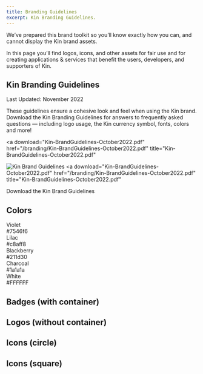 ```yaml
---
title: Branding Guidelines
excerpt: Kin Branding Guidelines.
---
```


We’ve prepared this brand toolkit so you’ll know exactly how you can, and cannot display the Kin brand assets.

In this page you’ll find logos, icons, and other assets for fair use and for creating applications & services that benefit the users, developers, and supporters of Kin.

## Kin Branding Guidelines

Last Updated: November 2022

These guidelines ensure a cohesive look and feel when using the Kin brand. Download the Kin Branding Guidelines for answers to frequently asked questions — including logo usage, the Kin currency symbol, fonts, colors and more!

<a
  download="Kin-BrandGuidelines-October2022.pdf"
  href="/branding/Kin-BrandGuidelines-October2022.pdf"
  title="Kin-BrandGuidelines-October2022.pdf"
>
  ![Kin Brand Guidelines](/branding/Kin-Brand-Guidelines.png)
</a>
<a
  download="Kin-BrandGuidelines-October2022.pdf"
  href="/branding/Kin-BrandGuidelines-October2022.pdf"
  title="Kin-BrandGuidelines-October2022.pdf"
>
  Download the Kin Brand Guidelines
</a>

## Colors

<div className='flex sm:flex-row flex-col justify-between space-y-2 sm:space-y-0 sm:space-x-2 font-bold md:text-lg lg:text-xl '>
	<div className='rounded-md flex-grow text-center p-4 bg-[#7546f6] text-[#c8aff8]'>
		<div>Violet</div>
		<div>#7546f6</div>
	</div>
	<div className='rounded-md flex-grow text-center p-4 bg-[#c8aff8] text-[#7546f6]'>
		<div>Lilac</div>
		<div>#c8aff8</div>
	</div>
	<div className='rounded-md flex-grow text-center p-4 bg-[#211d30] text-[#c8aff8]'>
		<div>Blackberry</div>
		<div>#211d30</div>
	</div>
	<div className='rounded-md flex-grow text-center p-4 bg-[#1a1a1a] text-[#FFFFFF]'>
		<div>Charcoal</div>
		<div>#1a1a1a</div>
	</div>
	<div className='rounded-md flex-grow text-center p-4 bg-[#FFFFFF] text-[#1a1a1a]'>
		<div>White</div>
		<div>#FFFFFF</div>
	</div>
</div>


## Badges (with container)

<div className='flex flex-col space-y-8 not-prose'>
	<BrandImage name="Kin Badge Violet" width={226} />
	<BrandImage name="Kin Badge White" width={226} />
	<BrandImage name="Kin Badge Charcoal" width={226} />
	<BrandImage name="Kin Badge Grayscale" width={226} />
</div>

## Logos (without container)


<div className='flex flex-col space-y-8 not-prose'>
	<BrandImage name="Kin Logo Violet" width={250} />
	<BrandImage name="Kin Logo White" width={250} />
	<BrandImage name="Kin Logo Charcoal" width={250} />
	<BrandImage name="Kin Logo Grayscale" width={250} />
</div>


## Icons (circle)

<div className='flex flex-col space-y-8 not-prose'>
	<BrandImage name="Kin Circle Violet" width={100} />
	<BrandImage name="Kin Circle White" width={100} />
	<BrandImage name="Kin Circle Charcoal" width={100} />
	<BrandImage name="Kin Circle Grayscale" width={100} />
</div>


## Icons (square)

<div className='flex flex-col space-y-8 not-prose'>
	<BrandImage name="Kin Square Violet" width={100} />
	<BrandImage name="Kin Square White" width={100} />
	<BrandImage name="Kin Square Charcoal" width={100} />
	<BrandImage name="Kin Square Grayscale" width={100} />
</div>
